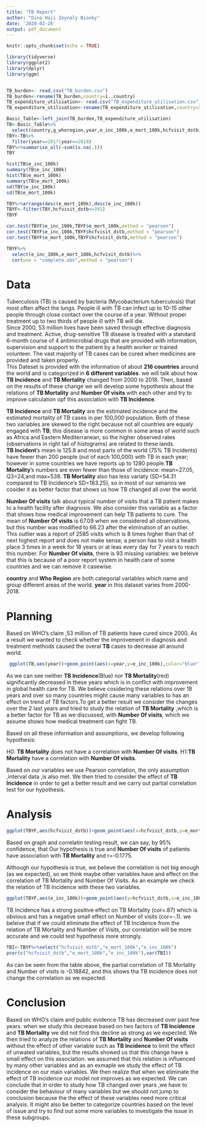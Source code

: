 ---
title: "TB Report"
author: "Dina Haji Zeynaly Biooky"
date: '2020-02-26'
output: pdf_document
---

```{r setup, include=FALSE}
knitr::opts_chunk$set(echo = TRUE)

library(tidyverse)
library(ggplot2)
library(dplyr)
library(ggm)


TB_burden<- read.csv("TB_burden.csv")
TB_burden<-rename(TB_burden,country=ï..country)
TB_expenditure_utilisation<- read.csv("TB_expenditure_utilisation.csv")
TB_expenditure_utilisation<-rename(TB_expenditure_utilisation,country=ï..country)

Basic_Table<-left_join(TB_burden,TB_expenditure_utilisation)
TB<-Basic_Table%>%
  select(country,g_whoregion,year,e_inc_100k,e_mort_100k,hcfvisit_dstb);
TBY<-TB%>%
  filter(year==2017|year==2018)
TBY%>%summarise_all(~sum(is.na(.)))
TBY

hist(TB$e_inc_100k)
summary(TB$e_inc_100k)
hist(TB$e_mort_100k)
summary(TB$e_mort_100k)
sd(TBY$e_inc_100k)
sd(TB$e_mort_100k)

TBY%>%arrange(desc(e_mort_100k),desc(e_inc_100k))
TBYF<-filter(TBY,hcfvisit_dstb<=391)
TBYF

cor.test(TBYF$e_inc_100k,TBYF$e_mort_100k,method = "pearson")
cor.test(TBYF$e_inc_100k,TBYF$hcfvisit_dstb,method = "pearson")
cor.test(TBYF$e_mort_100k,TBYF$hcfvisit_dstb,method = "pearson")

TBYF%>%
  select(e_inc_100k,e_mort_100k,hcfvisit_dstb)%>%
  cor(use = "complete.obs",method = "pearson")
```
# Data
Tuberculosis (TB) is caused by bacteria (Mycobacterium tuberculosis) that most often affect the lungs. People ill with TB can infect up to 10-15 other people through close contact over the course of a year. Without proper treatment up to two thirds of people ill with TB will die.   
Since 2000, 53 million lives have been saved through effective diagnosis and treatment. Active, drug-sensitive TB disease is treated with a standard 6-month course of 4 antimicrobial drugs that are provided with information, supervision and support to the patient by a health worker or trained volunteer. The vast majority of TB cases can be cured when medicines are provided and taken properly.  
This Dateset is provided with the information of about **216 countries** around the world and is categorized in **6 different variables**. we will talk about how **TB Incidence** and **TB Mortality** changed from 2000 to 2018. Then, based on the results of these change we will develop some hypothesis about the relations of **TB Mortality** and **Number Of visits** with each other and try to improve calculation opf this association with **TB Incidence**.

**TB Incidence** and **TB Mortality** are the estimated incidence and the estimated mortality of TB cases in per 100,000 population. Both of these two variables are skewed to the right because not all countries are equaly engaged with **TB**; this disease is more common in some areas of world such as Africa and Eastern Mediterranean, so the higher observed rates (observations in right tail of histograms) are related to these lands.   
**TB Incident**'s mean is 125.8 and most parts of the world (75% TB Incidents) have fewer than 200 people (out of each 100,000) with TB in each year; however in some countries we have reports up to 1280 people.**TB Mortality**'s numbers are even fewer than those of incidence: mean=27.05, Q3=24,and max=538. **TB Mortality** also has less variaty (SD=54.31 compared to TB Incidence's SD=183.25), so in most of our senarios we cosider it as better factor that shows us how TB changed all over the world.

**Number Of visits** talk about typical number of visits that a TB patient makes to a health facility after diagnosis. We also consider this variable as a factor that shows how medical improvement can help TB patients to cure. The mean of **Number Of visits** is 67.09 when we considered all observations, but this number was modified to 66.23 after the elimination of an outlier. This outlier was a report of 2585 visits which is 8 times higher than that of next highest report and does not make sense; a person has to visit a health place 3 times in a week for 18 years or at leas every day for 7 years to reach this number. For **Number Of visits**, there is 93 missing variables: we beleive that this is because of a poor report system in health care of some countries and we can remove it casewise.

**country** and **Who Region** are both categorial variables which name and group different areas of the world. **year** in this dataset varies from 2000-2018.

# Planning

Based on WHO's claim ,53 million of TB patients have cured since 2000. As a result we wanted to check whether the improvement in diagnosis and treatment methods caused the overal **TB** cases to decrease all around world. 

```{r echo=FALSE,message=FALSE,error=FALSE,fig.height = 3,fig.width = 5}
 ggplot(TB,aes(year))+geom_point(aes(x=year,y=e_inc_100k),color="blue")+geom_point(aes(x=year ,y=e_mort_100k),color="red")+geom_smooth(aes(x=year,y=e_inc_100k),method = "lm",color="blue")+geom_smooth(aes(x=year,y=e_mort_100k),color="red",method = "lm")+labs(title="TB Incidence and TB mortality over  2000-2018")+labs(x="year  ",y="TB Incidence and TB mortality")+theme_bw()
```
  
As we can see neither **TB Incidence**(Blue) nor **TB Mortality**(red) significantly decreased in these years which is in conflict with improvement in global health care for TB. We believe cosidering these relations over 18 years and over so many countries might cause many variables to has an effect on trend of TB factors.To get a better result we consider the changes over the 2 last years and tried to study the relation of **TB Mortality** ,which is a better factor for TB as we discussed, with **Number Of visits**, which we assume shows how medical treatment can fight TB.

Based on all these information and assumptions, we develop following hypothesis:

H0: **TB Mortality** does not have a correlation with **Number Of visits**.
H1:**TB Mortality** have a correlation with **Number Of visits**.

Based on our variables we use Pearson correlation, the only assumption ,interval data ,is also met. We then tried to consider the effect of **TB Incidence** in order to get a better result and we carry out partial correlation test for our hypothesis.  

# Analysis
  
```{r echo=FALSE,message=FALSE,error=FALSE,fig.height = 3,fig.width = 5}
ggplot(TBYF,aes(hcfvisit_dstb))+geom_point(aes(x=hcfvisit_dstb,y=e_mort_100k),color="Red")+geom_smooth(aes(x=hcfvisit_dstb,y=e_mort_100k),color="Red",method="lm")+labs(title="TB Mortality with Number Of visits All countries")+labs(x="Number Of visits",y="TB Mortality")+theme_bw()

```
  
Based on graph and correlatin testing result, we can say, by 95% confidence, that Our hypothesis is true and  **Number Of visits** of patients have association with **TB Mortality**  and r=-0.1775.  

Although our hypothesis is true, we believe the correlation is not big enough (as we expected), so we think maybe other variables have and effect on the correlation of TB Mortality and Number Of Visits. As an example we check the relation of TB Incidence with these two variables.  

```{r echo=FALSE,fig.height = 3,fig.width = 6}
ggplot(TBYF,aes(e_inc_100k))+geom_point(aes(y=hcfvisit_dstb,x=e_inc_100k),color="Blue")+geom_smooth(aes(y=hcfvisit_dstb,x=e_inc_100k),color="Blue",method="lm")+geom_point(aes(x=e_inc_100k,y=e_mort_100k),color="Red")+geom_smooth(aes(x=e_inc_100k,y=e_mort_100k),color="Red",method="lm")+labs(title=" Effect TB incidence with TB Mortality and Number Of visits")+labs(x="TB incidence",y="Number Of visits(Blue)/TB Mortality(Red)")+theme_bw()

```
  
TB Incidence has a strong positive effect on TB Mortality (cor=.87) which is obvious and has a negative small effect on Number of visits (cor=-.1). we beleive that if we could eliminate the effect of TB Incidence from the relation of TB Mortality and Number of Visits, our correlation will be more accurate and we could test hypothesis more strongly.   
 
```{r echo=FALSE,message=FALSE,error=FALSE}

TBI<-TBYF%>%select("hcfvisit_dstb","e_mort_100k","e_inc_100k")
pcor(c("hcfvisit_dstb","e_mort_100k","e_inc_100k"),var(TBI))

```
   
As can be seen from the table above, the partial correlation of TB Mortality and Number of visits is -0.18842, and this shows tha TB incidence does not change the correlation as we expected.


# Conclusion

Based on WHO's claim and public evidence TB has decreased over past few years. when we study this decrease based on two factors of **TB Incidence**  and **TB Mortality** we did not find this decline as strong as we expected. We then tried to analyze the relations of **TB Mortality** and **Number Of visits** without the effect of other variable such as **TB Incidence** to limit the effect of unwated variables, but the results showed us that  this change have a small effect on this association.
we assumed that this relation is influenced by many other variables and as an exmaple we study the effect of TB incidence on our main variables. We then realize that when we eliminate the effect of TB incidence our model not improves as we expected. We can conclude that in order to study how TB changed over years ,we have to consider the behaviour of many variables but we should not  jump to conclusion because the the effect of these variables need more critical analysis. It might also be better to categorize countries based on the level of issue and try to find out some more variables to investigate the issue in these subgroups. 
 